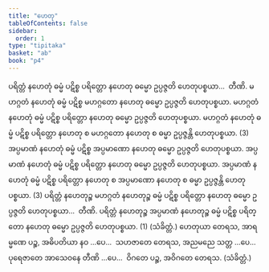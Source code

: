 ```yaml
---
title: "ဟေတု"
tableOfContents: false
sidebar:
  order: 1
type: "tipitaka"
basket: "ab"
book: "p4"
---
```



<DynamicBreadcrumb />

<Division number="162" book="p4" e="ch" v="39" p="523">

<Paragraph number="591" book="p4">
ပရိတ္တံ နဟေတုံ ဓမ္မံ ပဋိစ္စ ပရိတ္တော နဟေတု ဓမ္မော ဥပ္ပဇ္ဇတိ ဟေတုပစ္စယာ…  တီဏိ.
</Paragraph>

<Paragraph number="592" book="p4">
မဟဂ္ဂတံ နဟေတုံ ဓမ္မံ ပဋိစ္စ မဟဂ္ဂတော နဟေတု ဓမ္မော ဥပ္ပဇ္ဇတိ ဟေတုပစ္စယာ. မဟဂ္ဂတံ နဟေတုံ ဓမ္မံ ပဋိစ္စ ပရိတ္တော နဟေတု ဓမ္မော ဥပ္ပဇ္ဇတိ ဟေတုပစ္စယာ. မဟဂ္ဂတံ နဟေတုံ ဓမ္မံ ပဋိစ္စ ပရိတ္တော နဟေတု စ မဟဂ္ဂတော နဟေတု စ ဓမ္မာ ဥပ္ပဇ္ဇန္တိ ဟေတုပစ္စယာ. (3)
</Paragraph>

<Paragraph number="593" book="p4">
အပ္ပမာဏံ နဟေတုံ ဓမ္မံ ပဋိစ္စ အပ္ပမာဏော နဟေတု ဓမ္မော ဥပ္ပဇ္ဇတိ ဟေတုပစ္စယာ. အပ္ပမာဏံ နဟေတုံ ဓမ္မံ ပဋိစ္စ ပရိတ္တော နဟေတု ဓမ္မော ဥပ္ပဇ္ဇတိ ဟေတုပစ္စယာ. အပ္ပမာဏံ နဟေတုံ ဓမ္မံ ပဋိစ္စ ပရိတ္တော နဟေတု စ အပ္ပမာဏော နဟေတု စ ဓမ္မာ ဥပ္ပဇ္ဇန္တိ ဟေတုပစ္စယာ. (3)
</Paragraph>

<Paragraph number="594" book="p4">
ပရိတ္တံ နဟေတုဉ္စ မဟဂ္ဂတံ နဟေတုဉ္စ ဓမ္မံ ပဋိစ္စ ပရိတ္တော နဟေတု ဓမ္မော ဥပ္ပဇ္ဇတိ ဟေတုပစ္စယာ…  တီဏိ.
</Paragraph>

<Paragraph number="595" book="p4">
ပရိတ္တံ နဟေတုဉ္စ အပ္ပမာဏံ နဟေတုဉ္စ ဓမ္မံ ပဋိစ္စ ပရိတ္တော နဟေတု ဓမ္မော ဥပ္ပဇ္ဇတိ ဟေတုပစ္စယာ. (1) (သံခိတ္တံ.)
</Paragraph>

</Division>
<Division number="163" book="p4" e="ch" v="39" p="523">

<Paragraph number="596" book="p4">
ဟေတုယာ တေရသ, အာရမ္မဏေ ပဉ္စ, အဓိပတိယာ နဝ …ပေ…  သဟဇာတေ တေရသ, အညမညေ သတ္တ …ပေ…  ပုရေဇာတေ အာသေဝနေ တီဏိ …ပေ…  ဝိဂတေ ပဉ္စ, အဝိဂတေ တေရသ. (သံခိတ္တံ.)
</Paragraph>
</Division>